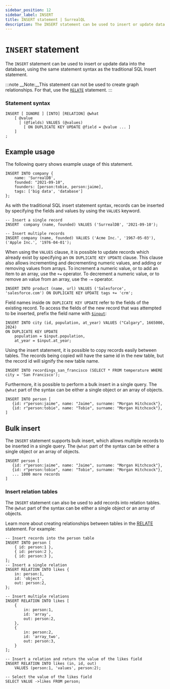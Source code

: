 ```yaml
---
sidebar_position: 12
sidebar_label: INSERT
title: INSERT statement | SurrealQL
description: The INSERT statement can be used to insert or update data into the database, using the same statement syntax as the traditional SQL Insert statement.
---
```


# `INSERT` statement

The `INSERT` statement can be used to insert or update data into the database, using the same statement syntax as the traditional SQL Insert statement.

:::note
__Note:__This statement can not be used to create graph relationships. For that, use the [`RELATE`](/docs/surrealdb/2.x/surrealql/statements/relate) statement.
:::

### Statement syntax

```surql title="SurrealQL Syntax"
INSERT [ IGNORE ] [INTO] [RELATION] @what
	[ @value
	  | (@fields) VALUES (@values)
		[ ON DUPLICATE KEY UPDATE @field = @value ... ]
	]
;
```

## Example usage

The following query shows example usage of this statement.

```surql 
INSERT INTO company {
	name: 'SurrealDB',
	founded: "2021-09-10",
	founders: [person:tobie, person:jaime],
	tags: ['big data', 'database']
};
```
As with the traditional SQL insert statement syntax, records can be inserted by specifying the fields and values by using the `VALUES` keyword.

```surql
-- Insert a single record
INSERT  company (name, founded) VALUES ('SurrealDB', '2021-09-10');

-- Insert multiple records
INSERT company (name, founded) VALUES ('Acme Inc.', '1967-05-03'), ('Apple Inc.', '1976-04-01');
```
When using the `VALUES` clause, it is possible to update records which already exist by specifying an `ON DUPLICATE KEY UPDATE` clause. This clause also allows incrementing and decrementing numeric values, and adding or removing values from arrays. To increment a numeric value, or to add an item to an array, use the `+=` operator. To decrement a numeric value, or to remove an value from an array, use the `-=` operator.

```surql
INSERT INTO product (name, url) VALUES ('Salesforce', 'salesforce.com') ON DUPLICATE KEY UPDATE tags += 'crm';
```

Field names inside `ON DUPLICATE KEY UPDATE` refer to the fields of the existing record. To access the fields of the new record that was attempted to be inserted, prefix the field name with [`$input`](/docs/surrealdb/2.x/surrealql/parameters#input):

```surql
INSERT INTO city (id, population, at_year) VALUES ("Calgary", 1665000, 2024)
ON DUPLICATE KEY UPDATE
	population = $input.population,
	at_year = $input.at_year;
```

Using the insert statement, it is possible to copy records easily between tables. The records being copied will have the same id in the new table, but the record id will signify the new table name.

```surql
INSERT INTO recordings_san_francisco (SELECT * FROM temperature WHERE city = 'San Francisco');
```

Furthermore, it is possible to perform a bulk insert in a single query. The `@what` part of the syntax can be either a single object or an array of objects.

```surql
INSERT INTO person [
   {id: r"person:jaime", name: "Jaime", surname: "Morgan Hitchcock"},
   {id: r"person:tobie", name: "Tobie", surname: "Morgan Hitchcock"},
]
```

## Bulk insert

The `INSERT` statement supports bulk insert, which allows multiple records to be inserted in a single query. The `@what` part of the syntax can be either a single object or an array of objects.

```surql
INSERT person [
   {id: r"person:jaime", name: "Jaime", surname: "Morgan Hitchcock"},
   {id: r"person:tobie", name: "Tobie", surname: "Morgan Hitchcock"},
   ... 1000 more records
]
```

### Insert relation tables 

The `INSERT` statement can also be used to add records into relation tables. The `@what` part of the syntax can be either a single object or an array of objects. 

Learn more about creating relationships between tables in the [RELATE](/docs/surrealdb/2.x/surrealql/statements/relate) statement. For example: 

```surql
-- Insert records into the person table
INSERT INTO person [
	{ id: person:1 },
	{ id: person:2 },
	{ id: person:3 },
];
-- Insert a single relation
INSERT RELATION INTO likes {
	in: person:1,
	id: 'object',
	out: person:2,
};

-- Insert multiple relations
INSERT RELATION INTO likes [
	{
		in: person:1,
		id: 'array',
		out: person:2,
	},
	{
		in: person:2,
		id: 'array_two',
		out: person:3,
	}
];

-- Insert a relation and return the value of the likes field
INSERT RELATION INTO likes (in, id, out)
	VALUES (person:1, 'values', person:2);

-- Select the value of the likes field
SELECT VALUE ->likes FROM person;

```
